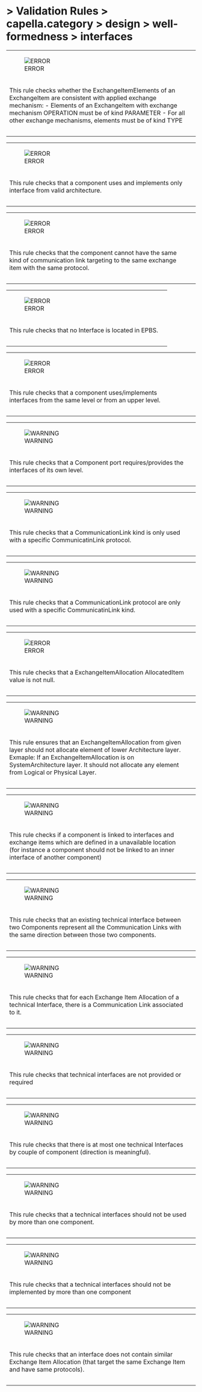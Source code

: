       
= > Validation Rules > capella.category > design > well-formedness > interfaces =
            
{| border="1"
|-
|[[Image:Images/error.gif|ERROR]]
|  
|-
|This rule checks whether the ExchangeItemElements of an ExchangeItem are consistent with applied exchange mechanism: - Elements of an ExchangeItem with exchange mechanism OPERATION must be of kind PARAMETER - For all other exchange mechanisms, elements must be of kind TYPE 
|-
|- 
|}            
{| border="1"
|-
|[[Image:Images/error.gif|ERROR]]
|  
|-
|This rule checks that a component uses and implements only interface from valid architecture. 
|-
|- 
|}            
{| border="1"
|-
|[[Image:Images/error.gif|ERROR]]
|  
|-
|This rule checks that the component cannot have the same kind of communication link targeting to the same exchange item with the same protocol. 
|-
|- 
|}            
{| border="1"
|-
|[[Image:Images/error.gif|ERROR]]
|  
|-
|This rule checks that no Interface is located in EPBS. 
|-
|- 
|}            
{| border="1"
|-
|[[Image:Images/error.gif|ERROR]]
|  
|-
|This rule checks that a component uses/implements interfaces from the same level or from an upper level. 
|-
|- 
|}            
{| border="1"
|-
|[[Image:Images/warning.gif|WARNING]]
|  
|-
|This rule checks that a Component port requires/provides the interfaces of its own level. 
|-
|- 
|}            
{| border="1"
|-
|[[Image:Images/warning.gif|WARNING]]
|  
|-
|This rule checks that a CommunicationLink kind is only used with  a specific CommunicatinLink protocol. 
|-
|- 
|}            
{| border="1"
|-
|[[Image:Images/warning.gif|WARNING]]
|  
|-
|This rule checks that a CommunicationLink protocol are only used with a specific CommunicatinLink kind. 
|-
|- 
|}            
{| border="1"
|-
|[[Image:Images/error.gif|ERROR]]
|  
|-
|This rule checks that a ExchangeItemAllocation AllocatedItem value is not null. 
|-
|- 
|}            
{| border="1"
|-
|[[Image:Images/warning.gif|WARNING]]
|  
|-
|This rule ensures that an ExchangeItemAllocation from given layer should not allocate element of lower Architecture layer.  Exmaple: If an ExchangeItemAllocation is on SystemArchitecture layer. It should not allocate any element from Logical or Physical Layer. 
|-
|- 
|}            
{| border="1"
|-
|[[Image:Images/warning.gif|WARNING]]
|  
|-
|This rule checks if a component is linked to interfaces and exchange items which are defined in a unavailable location (for instance a component should not be linked to an inner interface of another component) 
|-
|- 
|}            
{| border="1"
|-
|[[Image:Images/warning.gif|WARNING]]
|  
|-
|This rule checks that an existing technical interface between two Components represent all the Communication Links with the same direction between those two components. 
|-
|- 
|}            
{| border="1"
|-
|[[Image:Images/warning.gif|WARNING]]
|  
|-
|This rule checks that for each Exchange Item Allocation of a technical Interface, there is a Communication Link associated to it. 
|-
|- 
|}            
{| border="1"
|-
|[[Image:Images/warning.gif|WARNING]]
|  
|-
|This rule checks that technical interfaces are not provided or required 
|-
|- 
|}            
{| border="1"
|-
|[[Image:Images/warning.gif|WARNING]]
|  
|-
|This rule checks that there is at most one technical Interfaces by couple of component (direction is meaningful). 
|-
|- 
|}            
{| border="1"
|-
|[[Image:Images/warning.gif|WARNING]]
|  
|-
|This rule checks that a technical interfaces should not be used by more than one component. 
|-
|- 
|}            
{| border="1"
|-
|[[Image:Images/warning.gif|WARNING]]
|  
|-
|This rule checks that a technical interfaces should not be implemented by more than one component 
|-
|- 
|}            
{| border="1"
|-
|[[Image:Images/warning.gif|WARNING]]
|  
|-
|This rule checks that an interface does not contain similar Exchange Item Allocation (that target the same Exchange Item and have same protocols). 
|-
|- 
|}   